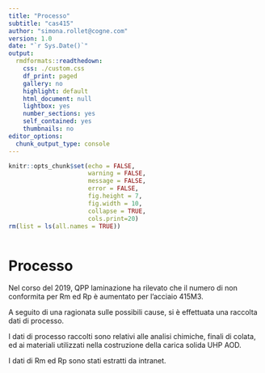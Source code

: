 ```yaml
---
title: "Processo"
subtitle: "cas415"
author: "simona.rollet@cogne.com"
version: 1.0 
date: "`r Sys.Date()`"
output:
  rmdformats::readthedown:
    css: ./custom.css
    df_print: paged
    gallery: no
    highlight: default
    html_document: null
    lightbox: yes
    number_sections: yes
    self_contained: yes
    thumbnails: no
editor_options:
  chunk_output_type: console
---
```


```r
knitr::opts_chunk$set(echo = FALSE,
                      warning = FALSE,
                      message = FALSE,
                      error = FALSE,
                      fig.height = 7,
                      fig.width = 10,
                      collapse = TRUE,
                      cols.print=20)
rm(list = ls(all.names = TRUE))



```

# Processo

Nel corso del 2019, QPP laminazione ha rilevato che il numero di non conformita per Rm ed Rp è aumentato per l'acciaio 415M3.

A seguito di una ragionata sulle possibili cause, si è effettuata una raccolta dati di processo.

I dati di processo raccolti sono relativi alle analisi chimiche, finali di colata, ed ai materiali utilizzati nella costruzione della carica solida UHP AOD. 

I dati di Rm ed Rp sono stati estratti da intranet.